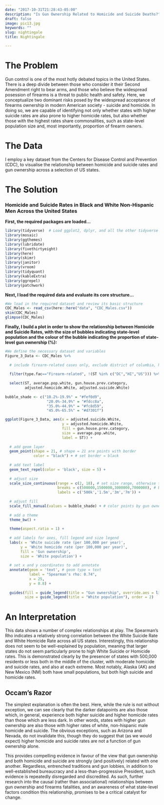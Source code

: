 ```yaml
---
date: "2017-10-31T21:28:43-05:00"
description: "Is Gun Ownership Related to Homicide and Suicide Deaths?"
draft: false
image: pic13.jpg
keywords: ""
slug: nightingale
title: Nightingale

---
```


# The Problem

Gun control is one of the most hotly debated topics in the United States. There is a deep divide between those who consider it their Second Amendment right to bear arms, and those who believe the widespread posession of firearms is a threat to public health and safety. Here, we conceptualize two dominant risks posed by the widespread acceptance of firearms ownership in modern American society - suicide and homicide. In doing so, we are capable of identifying not only whether states with higher suicide rates are also prone to higher homicide rates, but also whether those with the highest rates share commonalities, such as state-level population size and, most importantly, proportion of firearm owners. 

# The Data

I employ a key dataset from the Centers for Disease Control and Prevention (CDC), to visualise the relationship between homicide and suicide rates and gun ownership across a selection of US states.

# The Solution

### Homicide and Suicide Rates in Black and White Non-Hispanic Men Across the United States

**First, the required packages are loaded...**
```r

library(tidyverse)  # Load ggplot2, dplyr, and all the other tidyverse packages
library(mosaic)
library(ggthemes)
library(lubridate)
library(fivethirtyeight)
library(here)
library(skimr)
library(janitor)
library(vroom)
library(tidyquant)
library(kableExtra)
library(ggrepel)
library(patchwork)

```

**Next, I load the required data and evaluate its core structure...**
```r

#We load in the required dataset and review its basic structure
CDC_Males <- read_csv(here::here("data", "CDC_Males.csv"))
skim(CDC_Males)
glimpse(CDC_Males)

```

**Finally, I build a plot in order to show the relationship between Homicide and Suicide Rates, with the size of bubbles indicating state-level population and the colour of the bubble indicating the proportion of state-level gun ownership (%): **

```r

#We define the necessary dataset and variables
Figure_3_Data <- CDC_Males %>% 
  
  # include firearm-related cases only, exclude district of columbia, hawaii and united states
  
  filter(type.fac=="Firearm-related", !(ST %in% c("DC","HI","US"))) %>% 
  
  select(ST, average.pop.white, gun.house.prev.category,
         adjusted.homicide.White, adjusted.suicide.White)
  
bubble_shade <- c("10.2%-19.9%" = "#fef0d9",
                   "20.0%-34.9%" = "#fdcc8a",
                   "35.0%-44.9%" = "#fc8d59",
                   "45.0%-65.5%" = "#d7301f")

ggplot(Figure_3_Data, aes(x = adjusted.suicide.White, 
                          y = adjusted.homicide.White, 
                          fill = gun.house.prev.category, 
                          size = average.pop.white, 
                          label = ST)) +
  
  # add geom layer
  geom_point(shape = 21, # shape = 21 are points with border
             color = "black") + # set border = black
  
  # add text label
  geom_text_repel(color = 'black', size = 5) +
  
  # adjust size
  scale_size_continuous(range = c(2, 18), # set size range, otherwise the smallest points would be too small
                        breaks = c(500000,1500000,3000000,7000000), # break size into 4 as shown in the plot
                        labels = c('500k','1.5m','3m','7m')) +
  
  # adjust fill
  scale_fill_manual(values = bubble_shade) + # color points by gun ownership category
  
  # add a theme
  theme_bw() +
  
  theme(aspect.ratio = 1) +
  
  # add labels for axes, fill legend and size legend
  labs(x = 'White suicide rate (per 100,000 per year)',
       y = 'White homicide rate (per 100,000 per year)',
       fill = 'Gun ownership',
       size = 'White population') +
  
  # set x and y coordinates to add annotate
  annotate(geom = 'text', # geom type = text
           label = "Spearman's rho: 0.74",
           x = 25,
           y = 0.8) +
  
  guides(fill = guide_legend(title = "Gun ownership", override.aes = list(size = 6), order = 1), 
         size = guide_legend(title = "White population"), order = 2)

```

# An Interpretation

This data shows a number of complex relationships at play. The Spearman's Rho indicates a relatively strong correlation between the White Suicide Rate and White Homicide Rate across all US states. Interestingly, this relationship does not seem to be well-explained by population, meaning that larger states do not seem particularly prone to high White Suicide or Homicide rates. This is demonstrated clearly by the presencer of states with 500,000 residents or less both in the middle of the cluster, with moderate homicide and suicide rates, and also at each extreme. Most notably, Alaska (AK) and New Mexico (NM) both have small populations, but both high suicide and homicide rates. 

## Occam's Razor

The simplest explanation is often the best. Here, while the rule is not without exception, we can see clearly that the darker datapoints are also those which, in general, experience both higher suicide and higher homicide rates than those which are less dark. In other words, states with higher gun ownership are also those with higher rates of white, non-hispanic male homicide and suicide. The obvious exceptions, such as Arizona and Nevada, do not invalidate this, though they do suggest that (as we would expect) higher homicide and suicide rates are not a function of gun ownership alone. 

This provides compelling evidence in favour of the view that gun ownership and both homicide and suicide are strongly (and positively) related with one another. Regardless, entrenched traditions and gun lobbies, in addition to well-established bureaucracy and a less-than-progressive President, such evidence is repeatedly disregarded and discredited. As such, further research into the causal (rather than associational) relationships between gun ownership and firearms fatalities, and an awareness of what state-level factors condition this relationship, promises to be a critical catalyst for change. 

